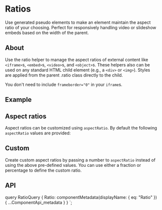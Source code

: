 


# Ratios

<p className="lead">
  Use generated pseudo elements to make an element maintain the aspect ratio of
  your choosing. Perfect for responsively handling video or slideshow embeds
  based on the width of the parent.
</p>

## About

Use the ratio helper to manage the aspect ratios of external content like
`<iframe>`s, `<embed>`s, `<video>`s, and `<object>`s. These helpers also can be used on
any standard HTML child element (e.g., a `<div>` or `<img>`). Styles are applied from
the parent .ratio class directly to the child.

You don't need to include `frameborder="0"` in your `iframe`s.

## Example

<ReactPlayground codeText={RatioExample} />

## Aspect ratios

Aspect ratios can be customized using `aspectRatio`. By default the following `aspectRatio`
values are provided:

<ReactPlayground
  codeText={RatioDefault}
  exampleClassName={styles.ratioExamples}
/>

## Custom

Create custom aspect ratios by passing a number to `aspectRatio` instead of using the above 
pre-defined values. You can use either a fraction or percentage to define the custom ratio.

<ReactPlayground
  codeText={RatioCustom}
  exampleClassName={styles.ratioExamples}
/>

## API

<ComponentApi metadata={props.data.Ratio} />

  query RatioQuery {
    Ratio: componentMetadata(displayName: { eq: "Ratio" }) {
      ...ComponentApi_metadata
    }
  }
`;
